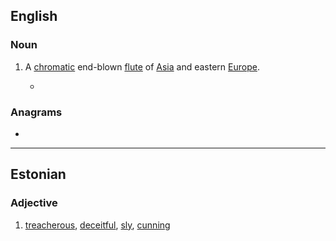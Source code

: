 ==English==
{{wikipedia}}

===Noun===
{{en-noun}}

# {{lb|en|musical instrument}} A [[chromatic]] end-blown [[flute]] of [[Asia]] and eastern [[Europe]].
#* {{quote-journal|date=July 27, 2007|author=The New York Times|title=Jazz Listings|work=New York Times|url=http://www.nytimes.com/2007/07/27/arts/music/27jazz.html
|passage=MATT DARRIAU’S PARADOX TRIO (Thursday) In addition to Mr. Darriau  on clarinet and saxophones as well as '''kaval''' (an end-blown flute) and gaida (a kind of bagpipe)  this exuberant Bulgarian-improv band features Brad Shepik’s guitars, Rufus Cappadocia’s cello and Seido Salifoski’s hand drums.}}

===Anagrams===
* {{anagrams|en|Valka}}

----

==Estonian==

===Adjective===
{{et-adj|kavala|kavalat}}

# [[treacherous]], [[deceitful]], [[sly]], [[cunning]]